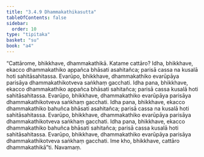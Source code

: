 ```yaml
---
title: "3.4.9 Dhammakathikasutta"
tableOfContents: false
sidebar:
  order: 10
type: "tipitaka"
basket: "su"
book: "a4"
---
```



<DynamicBreadcrumb />

<Division number="139" book="a4">

<Paragraph number="872" book="a4">
“Cattārome, bhikkhave, dhammakathikā. Katame cattāro? Idha, bhikkhave, ekacco dhammakathiko appañca bhāsati asahitañca; parisā cassa na kusalā hoti sahitāsahitassa. Evarūpo, bhikkhave, dhammakathiko evarūpāya parisāya dhammakathikotveva saṅkhaṃ gacchati.
</Paragraph>

<Paragraph number="873" book="a4">
Idha pana, bhikkhave, ekacco dhammakathiko appañca bhāsati sahitañca; parisā cassa kusalā hoti sahitāsahitassa. Evarūpo, bhikkhave, dhammakathiko evarūpāya parisāya dhammakathikotveva saṅkhaṃ gacchati.
</Paragraph>

<Paragraph number="874" book="a4">
Idha pana, bhikkhave, ekacco dhammakathiko bahuñca bhāsati asahitañca; parisā cassa na kusalā hoti sahitāsahitassa. Evarūpo, bhikkhave, dhammakathiko evarūpāya parisāya dhammakathikotveva saṅkhaṃ gacchati.
</Paragraph>

<Paragraph number="875" book="a4">
Idha pana, bhikkhave, ekacco dhammakathiko bahuñca bhāsati sahitañca; parisā cassa kusalā hoti sahitāsahitassa. Evarūpo, bhikkhave, dhammakathiko evarūpāya parisāya dhammakathikotveva saṅkhaṃ gacchati. Ime kho, bhikkhave, cattāro dhammakathikā”ti.

</Paragraph>
</Division>

<Paragraph number="876" type="center" book="a4">
Navamaṃ.
</Paragraph>